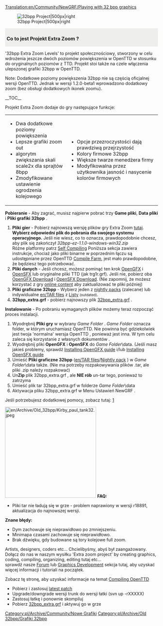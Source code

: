 [[Translation:en/Community/NewGRF/Playing with 32 bpp graphics]]

[[File:en/Archive/Old 32bpp/OpenTTD 32bpp.png|32bpp Project|500px|right]]
<div style="background:#eeeeec; padding:10px 5px 2px; -moz-border-radius-topright:25px;"><font size="3">'''Co to jest Projekt Extra Zoom ?'''</font></div>
'32bpp Extra Zoom Levels' to projekt społecznościowy, stworzony w celu wdrożenia jeszcze dwóch poziomów powiększenia w OpenTTD w stosunku do oryginalnych poziomów z TTD. Projekt stoi także na czele włączenia ulepszonej grafiki 32bpp w OpenTTD.

Note: Dodatkowe poziomy powiększenia 32bpp nie są częścią oficjalnej wersji OpenTTD. Jednak w wersji 1.2.0-beta1 wprowadzono dodatkowy zoom (bez obsługi dodatkowych ikonek zoomu).


__TOC__


{{pl/Community/NewGRF/Fancy Heading|<h3>Funkcje</h3>}}

Projekt Extra Zoom  dodaje do gry następujące funkcje:
{| style="width:100%"
|-
| style="width:40%"|
* Dwa dodatkowe poziomy powiększenia
* Lepsze grafiki zoom out 
* algorytm zwiększania skali scale2x dla sprajtów 8bpp
* Zmodyfikowane ustawienie ogrodzenia kolejowego
|
* Opcje przezroczystości dają prawdziwą przejrzystość
* Kolory firmowe 32bpp
* Większe twarze menedżera firmy
* Modyfikowalna przez użytkownika jasność i nasycenie kolorów firmowych
|}


<!-- zostaną dodane, gdy będą 3 normalne zrzuty ekranu 
<gallery widths=100px heights=100px perrow=4 width=100%>
File:some screenshot1.png
File:some screenshot2.png
File:some screenshot3.png
File:some screenshot4.png
</gallery>-->

{{pl/Community/NewGRF/Fancy Heading|<h3>Instalacja</h3>}}

<!--{{outdated|'''The method of loading 32bpp graphics changed in OpenTTD 1.2.0. The content on this section does not apply to OpenTTD 1.2.0 or newer.'''}}-->{{pl/Nieaktualizowane|'''Zmieniono metodę ładowania grafiki 32bpp w OpenTTD 1.2.0. Treść tej sekcji nie dotyczy OpenTTD 1.2.0 lub nowszej wersji.'''}}

'''Pobieranie''' - Aby zagrać, musisz najpierw pobrać trzy '''Game pliki''', '''Data pliki''' i '''Pliki grafiki 32bpp''' .

#'''Pliki gier''' - Pobierz najnowszą wersję plików gry Extra Zoom [http://bundles.openttdcoop.org/32bpp-ez/LATEST/ tutaj]. '''Wybierz odpowiedni plik do pobrania dla swojego systemu operacyjnego.''' Jeśli nie wiesz, co to oznacza, prawdopodobnie chcesz, aby plik się zakończył ''32bpp-ez-1.1.0-windows-win32.zip''<br>Różne platformy patrz [[pl/Community/NewGRF/ExtraZi/Additional levels#self-compiling|Self Compiling]] Poniższa sekcja zawiera instrukcje, chociaż jako pliki binarne w poprzednim łączu są udostępniane przez OpenTTD [[pl/Archive/Community/Farma Kompilacji|Compile Farm]], jest mało prawdopodobne, że będziesz tego potrzebować.
#'''Pliki danych''' - Jeśli chcesz, możesz pominąć ten krok [[pl/Archive/Community/OpenGFX Readme|OpenGFX]] i [[pl/Archive/Community/Wymiana Efektów Dźwiękowych|OpenSFX]] lub oryginalne pliki TTD (jak trg1r.grf). Jeśli nie, pobierz oba [http://www.openttd.org/en/download-opengfx OpenGFX Download] i [http://www.openttd.org/en/download-opensfx OpenSFX Download]. (Nie zapomnij, że możesz korzystać z gry [[pl/Manual/Dodatki Online|online content]] aby zaktualizować te pliki później)
#'''Pliki graficzne 32bpp''' - Wybierz jeden z [http://jupix.info/openttd/gfxdev-nightlies/ nightly packs] (zalecane) lub indywidualne [[en/TAR files]] z [[pl/Archive/Old 32bpp/Pliki poziomów EZ 32bpp|Listy]] <small>(outdated)</small>.
#'''32bpp_extra.grf''' - pobierz najnowszy plik [http://bundles.openttdcoop.org/32bpp-extra/nightlies/LATEST/ 32bpp_extra.grf] .


'''Instalowanie''' - Po pobraniu wymaganych plików możemy teraz rozpocząć proces instalacji. 
# Wyodrębnij '''Pliki gry''' w wybrany ''Game Folder'' . ''Game Folder'' oznacza folder, w którym uruchamiasz OpenTTD. Nie powinna być gdziekolwiek jest twoja 'normalna' wersja OpenTTD , ponieważ jest inna. W tym celu zaleca się korzystanie z własnych dokumentów .
# Wyodrębnij pliki '''OpenGFX''' i '''OpenSFX''' do ''Game Folder''\data. (Jeśli masz jakieś problemy, sprawdź [[pl/Archive/Community/OpenGFX Readme#installing-opengfx-manually|Installing OpenGFX guide]] i/lub [[pl/Archive/Community/Wymiana Efektów Dźwiękowych#manualne-instalowanie-opensfx|Installing OpenSFX guide]]
# Umieść '''Pliki graficzne 32bpp''' ([[en/TAR files]]/[[pl/Archive/Old 32bpp/Automatyczny pakiet nocny 32bpp|Nightly pack]] ) w ''Game Folder''\data także. (Nie ma potrzeby rozpakowywania plików .tar, ale pliki .zip należy rozpakować)
# Un'''Zip''' plik 32bpp_extra.grf , ale '''NIE rób''' un-tar tego, ponieważ to zatrzyma
# Umieść plik tar 32bpp_extra.grf w folderze ''Game Folder''\data
# Aktywacja pliku 32bpp_extra.grf w Menu Ustawień NewGRF .


<!--
<p><b>Windows XP:</b> C:\Documents and Settings\<username>\My Documents\OpenTTD</p> <p>'''Windows Vista\Win7:''' C:\Users\<username>\Documents\OpenTTD\data</p><p>'''Game Folder:''' [your Game Folder]\bin\data</p><p>Note: opcjonalna zawartość 32bpp zostanie aktywowana w grze [[NewGRF#Activating_NewGRFs|NewGRF manager]]</p>
-->
Jeśli potrzebujesz dodatkowej pomocy, zobacz tutaj: [http://www.tt-forums.net/viewtopic.php?p=968701#p968701]


{{pl/Community/NewGRF/Fancy Heading|<h3>Rozwiązywanie problemów</h3>}}
[[File:en/Archive/Old 32bpp/Kirby paul tank32.jpeg|thumb|300px|right]]
'''FAQ:'''
* Pliki tar nie ładują się w grze - problem naprawiony w wersji r18891, aktualizacja do najnowszej wersji.


'''Znane błędy:'''
* Dym zachowuje się nieprawidłowo po zmniejszeniu.
* Minimapa czasami zachowuje się nieprawidłowo.
* Brak dźwięku, gdy budowane są tory kolejowe full zoom.


{{pl/Community/NewGRF/Fancy Heading|<h3>Kto jest involved <small>''(zaangażowany)''</small>?</h3>}}
Artists, designers, coders etc... Chcielibyśmy, abyś był zaangażowany. Dołącz do nas w naszym wysiłku 'Extra zoom project' by creating graphics, coding, compiling, organizing, editing tutaj etc... <br />sprawdź nasze [http://www.tt-forums.net/viewforum.php?f=36 Forum] lub [[pl/Archive/Old 32bpp/Dokumentacja Rozwijania Grafik 32bpp|Graphics Development]] sekcja tutaj, aby uzyskać więcej informacji i tutoriali na początek.



{{pl/Community/NewGRF/Fancy Heading|<h3>Self Compiling</h3>}}
Zobacz tę stronę, aby uzyskać informacje na temat [[:Category:pl/Development/Kompilowanie OpenTTD|Compiling OpenTTD]]
* Pobierz i zastosuj [http://dev.openttdcoop.org/projects/32bpp-ez-patches/repository/changes/ez.diff latest patch]
* Upgrade/downgrade wersji trunk do wersji łatki (svn up -rXXXXX)
* Zastosuj łatkę i ponownie skompiluj
* Pobierz [http://bundles.openttdcoop.org/32bpp-extra/ 32bpp_extra.grf] i aktywuj go w grze


<!--{{Navbox Graphics Development}}-->{{pl/Archive/Old 32bpp/Navbox Programowanie grafik}}

<!--[[Category:New Graphics]][[category:32bpp Graphics]]-->[[Category:pl/Archive/Community/Nowe Grafiki]][[Category:pl/Archive/Old 32bpp/Grafiki 32bpp]]